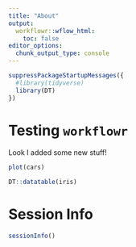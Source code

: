 ```yaml
---
title: "About"
output:
  workflowr::wflow_html:
    toc: false
editor_options:
  chunk_output_type: console
---
```


```r
suppressPackageStartupMessages({
  #library(tidyverse)
  library(DT)
})
```

# Testing `workflowr`

Look I added some new stuff!

```r
plot(cars)
```

```r
DT::datatable(iris)
```

# Session Info

```r
sessionInfo()
```

